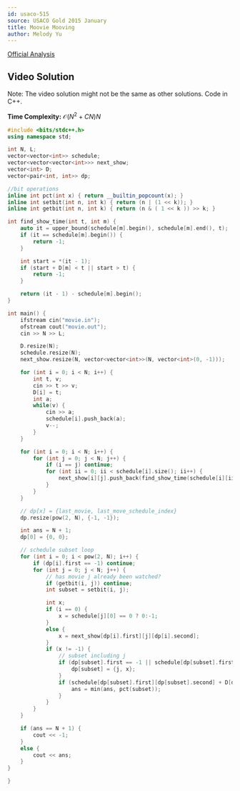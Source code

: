 ```yaml
---
id: usaco-515
source: USACO Gold 2015 January
title: Moovie Mooving
author: Melody Yu
---
```


[Official Analysis](http://www.usaco.org/current/data/sol_movie_gold.html)

## Video Solution

Note: The video solution might not be the same as other solutions. Code in C++.
<Youtube id="oKm_GZD9u1E" />

**Time Complexity:** $\mathcal{O}(N^2+CN)N$

<LanguageSection>

<CPPSection>

```cpp
#include <bits/stdc++.h>
using namespace std;

int N, L;
vector<vector<int>> schedule;
vector<vector<vector<int>>> next_show;
vector<int> D;
vector<pair<int, int>> dp;

//bit operations
inline int pct(int x) { return __builtin_popcount(x); }
inline int setbit(int n, int k) { return (n | (1 << k)); }
inline int getbit(int n, int k) { return (n & ( 1 << k )) >> k; }

int find_show_time(int t, int m) {
    auto it = upper_bound(schedule[m].begin(), schedule[m].end(), t);
    if (it == schedule[m].begin()) {
        return -1;
    }

    int start = *(it - 1);
    if (start + D[m] < t || start > t) {
        return -1;
    }

    return (it - 1) - schedule[m].begin();
}

int main() {
    ifstream cin("movie.in");
    ofstream cout("movie.out");
    cin >> N >> L;

    D.resize(N);
    schedule.resize(N);
    next_show.resize(N, vector<vector<int>>(N, vector<int>(0, -1)));

    for (int i = 0; i < N; i++) {
        int t, v;
        cin >> t >> v;
        D[i] = t;
        int a;
        while(v) {
            cin >> a;
            schedule[i].push_back(a);
            v--;
        }
    }

    for (int i = 0; i < N; i++) {
        for (int j = 0; j < N; j++) {
            if (i == j) continue;
            for (int ii = 0; ii < schedule[i].size(); ii++) {
                next_show[i][j].push_back(find_show_time(schedule[i][ii] + D[i], j));
            }
        }
    }

    // dp[x] = {last_movie, last_move_schedule_index}
    dp.resize(pow(2, N), {-1, -1});

    int ans = N + 1;
    dp[0] = {0, 0};

    // schedule subset loop
    for (int i = 0; i < pow(2, N); i++) {
        if (dp[i].first == -1) continue;
        for (int j = 0; j < N; j++) {
            // has movie j already been watched?
            if (getbit(i, j)) continue;
            int subset = setbit(i, j);

            int x;
            if (i == 0) {
                x = schedule[j][0] == 0 ? 0:-1;
            }
            else {
                x = next_show[dp[i].first][j][dp[i].second];
            }
            if (x != -1) {
                // subset including j
                if (dp[subset].first == -1 || schedule[dp[subset].first][dp[subset].second] + D[dp[subset].first] < schedule[j][x] + D[j]) {
                    dp[subset] = {j, x};
                }
                if (schedule[dp[subset].first][dp[subset].second] + D[dp[subset].first] >= L) {
                    ans = min(ans, pct(subset));
                }
            }
        }
    }

    if (ans == N + 1) {
        cout << -1;
    }
    else {
        cout << ans;
    }
}

}
```

</CPPSection>


</LanguageSection>
